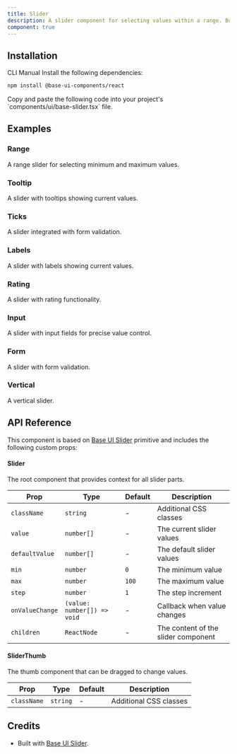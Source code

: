 ```yaml
---
title: Slider
description: A slider component for selecting values within a range. Built on top of Base UI Slider component.
component: true
---
```


<ExamplePreview path="base-slider/default" />

## Installation

<Tabs defaultValue="cli">

<TabsList>
  <TabsTrigger value="cli">CLI</TabsTrigger>
  <TabsTrigger value="manual">Manual</TabsTrigger>
</TabsList>

<TabsContent value="cli">
  <CliCommands name="base-slider" />
</TabsContent>

<TabsContent value="manual">    
<Steps>

<Step>
Install the following dependencies:

```bash
npm install @base-ui-components/react
```

</Step>

<Step>
Copy and paste the following code into your project's `components/ui/base-slider.tsx` file.

<ComponentPreview name="base-slider" />

</Step>

</Steps>

</TabsContent>

</Tabs>

## Examples

### Range

A range slider for selecting minimum and maximum values.

<ExamplePreview path="base-slider/range" />

<ExamplePreview path="base-slider/input" />

### Tooltip

A slider with tooltips showing current values.

<ExamplePreview path="base-slider/tooltip" />

### Ticks

A slider integrated with form validation.

<ExamplePreview path="base-slider/ticks" />

### Labels

A slider with labels showing current values.

<ExamplePreview path="base-slider/labels" />

### Rating

A slider with rating functionality.

<ExamplePreview path="base-slider/rating" />

### Input

A slider with input fields for precise value control.

### Form

A slider with form validation.

<ExamplePreview path="base-slider/form" />

### Vertical

A vertical slider.

<ExamplePreview path="base-slider/vertical" />

## API Reference

This component is based on [Base UI Slider](https://base-ui.com/react/components/slider) primitive and includes the following custom props:

#### Slider

The root component that provides context for all slider parts.

| Prop            | Type                        | Default | Description                         |
| --------------- | --------------------------- | ------- | ----------------------------------- |
| `className`     | `string`                    | -       | Additional CSS classes              |
| `value`         | `number[]`                  | -       | The current slider values           |
| `defaultValue`  | `number[]`                  | -       | The default slider values           |
| `min`           | `number`                    | `0`     | The minimum value                   |
| `max`           | `number`                    | `100`   | The maximum value                   |
| `step`          | `number`                    | `1`     | The step increment                  |
| `onValueChange` | `(value: number[]) => void` | -       | Callback when value changes         |
| `children`      | `ReactNode`                 | -       | The content of the slider component |

#### SliderThumb

The thumb component that can be dragged to change values.

| Prop        | Type     | Default | Description            |
| ----------- | -------- | ------- | ---------------------- |
| `className` | `string` | -       | Additional CSS classes |

## Credits

- Built with [Base UI Slider](https://base-ui.com/react/components/slider).
